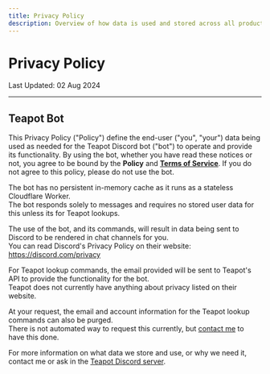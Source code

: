 ```yaml
---
title: Privacy Policy
description: Overview of how data is used and stored across all products
---
```


# Privacy Policy
Last Updated: 02 Aug 2024

---

## Teapot Bot
This Privacy Policy ("Policy") define the end-user ("you", "your") data being used as needed for the Teapot Discord bot ("bot") to operate and provide its functionality.
By using the bot, whether you have read these notices or not, you agree to be bound by the **Policy** and **[Terms of Service](/terms)**.
If you do not agree to this policy, please do not use the bot.

The bot has no persistent in-memory cache as it runs as a stateless Cloudflare Worker.\
The bot responds solely to messages and requires no stored user data for this unless its for Teapot lookups.

The use of the bot, and its commands, will result in data being sent to Discord to be rendered in chat channels for you.\
You can read Discord's Privacy Policy on their website: https://discord.com/privacy

For Teapot lookup commands, the email provided will be sent to Teapot's API to provide the functionality for the bot.\
Teapot does not currently have anything about privacy listed on their website.

At your request, the email and account information for the Teapot lookup commands can also be purged.\
There is not automated way to request this currently, but [contact me](/contact) to have this done.

For more information on what data we store and use, or why we need it, contact me or ask in the [Teapot Discord server](https://discord.com/invite/JrRkZDv9FE).